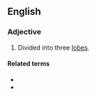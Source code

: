 {{also|triffid}}

==English==

===Adjective===
{{en-adj|-}}

# {{lb|en|botany}} Divided into three [[lobes]].

====Related terms====
* {{l|en|bifid}}
* {{l|en|multifid}}
